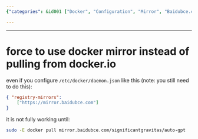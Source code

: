 ```yaml
---
{"categories": &id001 ["Docker", "Configuration", "Mirror", "Baidubce.com", "Pulling", "Image", "Tutorial"], "category": "Docker", "date": "2023-10-05 15:34:18", "description": "This article guides you through the process of configuring Docker to pull images from a specific mirror, such as baidubce.com, instead of the default docker.io. The article also explains that the configuration may not work until you explicitly pull from the specified mirror.", "tags": *id001, "title": "force to use docker mirror instead of pulling from docker.io"}

---
```


------

# force to use docker mirror instead of pulling from docker.io

even if you configure `/etc/docker/daemon.json` like this (note: you still need to do this):

```json
{ "registry-mirrors": 
	["https://mirror.baidubce.com"]
}
```

it is not fully working until:

```bash
sudo -E docker pull mirror.baidubce.com/significantgravitas/auto-gpt
```

